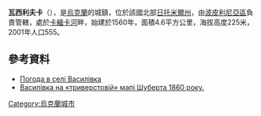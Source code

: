 {{coord|49|55|32|N|29|15|47|E|scale:30000|display=title}}

'''瓦西利夫卡'''（{{lang-uk|Василівка}}），是[[烏克蘭|烏克蘭]]的城鎮，位於該國北部[[日托米爾州|日托米爾州]]，由[[波皮利尼亞區|波皮利尼亞區]]負責管轄，處於[[卡緬卡河_(羅西河支流)|卡緬卡河]]畔，始建於1560年，面積4.6平方公里，海拔高度225米，2001年人口555。

==參考資料==
* [http://weather.in.ua/ua/zhitomirskaja/2582 Погода в селі Василівка] {{Wayback|url=http://weather.in.ua/ua/zhitomirskaja/2582 |date=20111219161836 }}
* [https://archive.is/20130105014322/rapidshare.com/files/110381687/23-7.jpg Василівка на «триверстовій» мапі Шуберта 1860 року.]

{{Ukraine-geo-stub}}
[[Category:烏克蘭城市|Category:烏克蘭城市]]